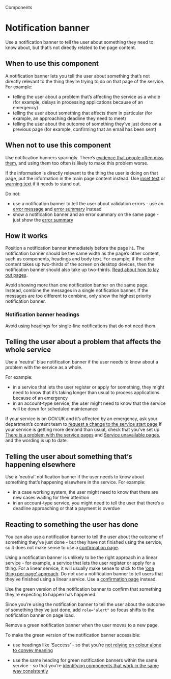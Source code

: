 
<Meta title="Components/Notification banner" />

<Hint>Components</Hint>

# Notification banner

Use a notification banner to tell the user about something they need to know about, but that’s not directly related to the page content.

<Canvas>
  <Story of={NotificationBannerStories.primary} />
</Canvas>

## When to use this component

A notification banner lets you tell the user about something that’s not directly relevant to the thing they’re trying to do on that page of the service. For example:

- telling the user about a problem that’s affecting the service as a whole (for example, delays in processing applications because of an emergency)
- telling the user about something that affects them in particular (for example, an approaching deadline they need to meet)
- telling the user about the outcome of something they’ve just done on a previous page (for example, confirming that an email has been sent)

## When not to use this component

Use notification banners sparingly. There’s <a class="govuk-link" href="https://www.nngroup.com/articles/banner-blindness-old-and-new-findings/">evidence that people often miss them</a>, and using them too often is likely to make this problem worse.

If the information is directly relevant to the thing the user is doing on that page, put the information in the main page content instead. Use <a class="govuk-link" href="/?path=/docs/components-inset-text--docs">inset text</a> or <a class="govuk-link" href="/?path=/docs/components-warning-text--docs">warning text</a> if it needs to stand out.

Do not:

- use a notification banner to tell the user about validation errors - use an <a class="govuk-link" href="/?path=/docs/components-error-message--docs">error message</a> and <a class="govuk-link" href="/?path=/docs/components-error-summary--docs">error summary</a> instead
- show a notification banner and an error summary on the same page - just show the <a class="govuk-link" href="/?path=/docs/components-error-summary--docs">error summary</a>

## How it works

Position a notification banner immediately before the page `h1`. The notification banner should be the same width as the page’s other content, such as components, headings and body text. For example, if the other content takes up two-thirds of the screen on desktop devices, then the notification banner should also take up two-thirds. <a class="govuk-link" href="https://design-system.service.gov.uk/styles/layout/">Read about how to lay out pages</a>.

Avoid showing more than one notification banner on the same page. Instead, combine the messages in a single notification banner. If the messages are too different to combine, only show the highest priority notification banner.

### Notification banner headings

Avoid using headings for single-line notifications that do not need them.

## Telling the user about a problem that affects the whole service

Use a ‘neutral’ blue notification banner if the user needs to know about a problem with the service as a whole.

For example:

- in a service that lets the user register or apply for something, they might need to know that it’s taking longer than usual to process applications because of an emergency
- in an account-type service, the user might need to know that the service will be down for scheduled maintenance

<Canvas>
  <Story of={NotificationBannerStories.coronavirus} />
</Canvas>

If your service is on GOV.UK and it’s affected by an emergency, ask your department’s content team to <a class="govuk-link" href="https://www.gov.uk/guidance/contact-the-government-digital-service/request-a-thing#change-govuk-content">request a change to the service start page</a>
If your service is getting more demand than usual, check that you’ve set up <a class="govuk-link" href="/patterns/problem-with-the-service-pages/">There is a problem with the service pages</a> and <a class="govuk-link" href="/patterns/service-unavailable-pages/">Service unavailable pages</a>, and the wording is up to date.

## Telling the user about something that’s happening elsewhere

Use a ‘neutral’ notification banner if the user needs to know about something that’s happening elsewhere in the service. For example:

- in a case working system, the user might need to know that there are new cases waiting for their attention
- in an account-type service, you might need to tell the user that there’s a deadline approaching or that a payment is overdue

<Canvas>
  <Story of={NotificationBannerStories.primary} />
</Canvas>

## Reacting to something the user has done

You can also use a notification banner to tell the user about the outcome of something they’ve just done - but they have not finished using the service, so it does not make sense to use a <a class="govuk-link" href="/patterns/confirmation-pages/">confirmation page</a>.

Using a notification banner is unlikely to be the right approach in a linear service - for example, a service that lets the user register or apply for a thing. For a linear service, it will usually make sense to stick to the <a class="govuk-link" href="https://www.gov.uk/service-manual/design/form-structure">‘one thing per page’ approach</a>. Do not use a notification banner to tell users that they’ve finished using a linear service. Use a <a class="govuk-link" href="/patterns/confirmation-pages/">confirmation page</a> instead.

Use the green version of the notification banner to confirm that something they’re expecting to happen has happened.

<Canvas>
  <Story of={NotificationBannerStories.green} />
</Canvas>

Since you’re using the notification banner to tell the user about the outcome of something they’ve just done, add `role="alert"` so focus shifts to the notification banner on page load.

Remove a green notification banner when the user moves to a new page.

To make the green version of the notification banner accessible:

- use headings like ‘Success’ - so that you’re <a class="govuk-link" href="https://www.w3.org/WAI/WCAG21/Understanding/use-of-color.html">not relying on colour alone to convey meaning</a>

- use the same heading for green notification banners within the same service - so that you’re <a class="govuk-link" href="https://www.w3.org/WAI/WCAG21/Understanding/consistent-identification">identifying components that work in the same way consistently</a>